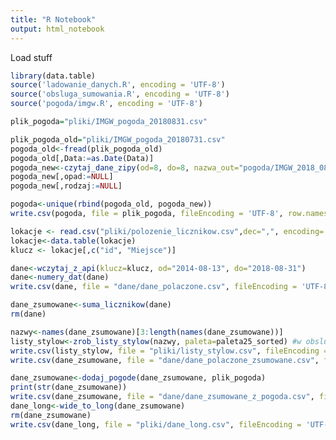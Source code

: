 ```yaml
---
title: "R Notebook"
output: html_notebook
---
```


Load stuff

```r
library(data.table)
source('ladowanie_danych.R', encoding = 'UTF-8')
source('obsluga_sumowania.R', encoding = 'UTF-8')
source('pogoda/imgw.R', encoding = 'UTF-8')
```

```r
plik_pogoda="pliki/IMGW_pogoda_20180831.csv"
```

```r
plik_pogoda_old="pliki/IMGW_pogoda_20180731.csv"
pogoda_old<-fread(plik_pogoda_old)
pogoda_old[,Data:=as.Date(Data)]
pogoda_new<-czytaj_dane_zipy(od=8, do=8, nazwa_out="pogoda/IMGW_2018_08.csv")
pogoda_new[,opad:=NULL]
pogoda_new[,rodzaj:=NULL]

pogoda<-unique(rbind(pogoda_old, pogoda_new))
write.csv(pogoda, file = plik_pogoda, fileEncoding = 'UTF-8', row.names = F)

```



```r
lokacje <- read.csv("pliki/polozenie_licznikow.csv",dec=",", encoding='UTF-8')
lokacje<-data.table(lokacje)
klucz <- lokacje[,c("id", "Miejsce")]

```

```r
dane<-wczytaj_z_api(klucz=klucz, od="2014-08-13", do="2018-08-31")
dane<-numery_dat(dane)
write.csv(dane, file = "dane/dane_polaczone.csv", fileEncoding = 'UTF-8')

dane_zsumowane<-suma_licznikow(dane)
rm(dane)
```

```r
nazwy<-names(dane_zsumowane)[3:length(names(dane_zsumowane))]
listy_stylow<-zrob_listy_stylow(nazwy, paleta=paleta25_sorted) #w obsluga_sumowania
write.csv(listy_stylow, file = "pliki/listy_stylow.csv", fileEncoding = 'UTF-8', row.names = F)
write.csv(dane_zsumowane, file = "dane/dane_polaczone_zsumowane.csv", fileEncoding = 'UTF-8')

```

```r
dane_zsumowane<-dodaj_pogode(dane_zsumowane, plik_pogoda)
print(str(dane_zsumowane))
write.csv(dane_zsumowane, file = "dane/dane_zsumowane_z_pogoda.csv", fileEncoding = 'UTF-8')
dane_long<-wide_to_long(dane_zsumowane)
rm(dane_zsumowane)
write.csv(dane_long, file = "pliki/dane_long.csv", fileEncoding = 'UTF-8')
```
